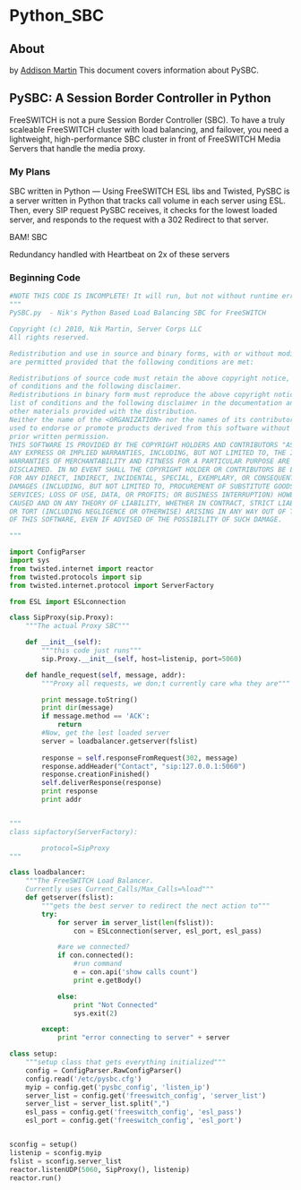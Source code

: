 
# Python_SBC 

 

## About

by [Addison Martin](https://freeswitch.org/confluence/display/~nikko) This document covers information about PySBC.

## PySBC: A Session Border Controller in Python

FreeSWITCH is not a pure Session Border Controller (SBC). To have a truly scaleable FreeSWITCH cluster with load balancing, and failover, you need a lightweight, high-performance SBC cluster in front of FreeSWITCH Media Servers that handle the media proxy.

### My Plans

SBC written in Python — Using FreeSWITCH ESL libs and Twisted, PySBC is a server written in Python that tracks call volume in each server using ESL. Then, every SIP request PySBC receives, it checks for the lowest loaded server, and responds to the request with a 302 Redirect to that server.

BAM! SBC

Redundancy handled with Heartbeat on 2x of these servers

### Beginning Code

```py
#NOTE THIS CODE IS INCOMPLETE! It will run, but not without runtime errors.
"""
PySBC.py  - Nik's Python Based Load Balancing SBC for FreeSWITCH

Copyright (c) 2010, Nik Martin, Server Corps LLC
All rights reserved.

Redistribution and use in source and binary forms, with or without modification,
are permitted provided that the following conditions are met:

Redistributions of source code must retain the above copyright notice, this list
of conditions and the following disclaimer.
Redistributions in binary form must reproduce the above copyright notice, this
list of conditions and the following disclaimer in the documentation and/or
other materials provided with the distribution.
Neither the name of the <ORGANIZATION> nor the names of its contributors may be
used to endorse or promote products derived from this software without specific
prior written permission.
THIS SOFTWARE IS PROVIDED BY THE COPYRIGHT HOLDERS AND CONTRIBUTORS "AS IS" AND
ANY EXPRESS OR IMPLIED WARRANTIES, INCLUDING, BUT NOT LIMITED TO, THE IMPLIED
WARRANTIES OF MERCHANTABILITY AND FITNESS FOR A PARTICULAR PURPOSE ARE
DISCLAIMED. IN NO EVENT SHALL THE COPYRIGHT HOLDER OR CONTRIBUTORS BE LIABLE
FOR ANY DIRECT, INDIRECT, INCIDENTAL, SPECIAL, EXEMPLARY, OR CONSEQUENTIAL
DAMAGES (INCLUDING, BUT NOT LIMITED TO, PROCUREMENT OF SUBSTITUTE GOODS OR
SERVICES; LOSS OF USE, DATA, OR PROFITS; OR BUSINESS INTERRUPTION) HOWEVER
CAUSED AND ON ANY THEORY OF LIABILITY, WHETHER IN CONTRACT, STRICT LIABILITY,
OR TORT (INCLUDING NEGLIGENCE OR OTHERWISE) ARISING IN ANY WAY OUT OF THE USE
OF THIS SOFTWARE, EVEN IF ADVISED OF THE POSSIBILITY OF SUCH DAMAGE.

"""

import ConfigParser
import sys
from twisted.internet import reactor
from twisted.protocols import sip
from twisted.internet.protocol import ServerFactory

from ESL import ESLconnection

class SipProxy(sip.Proxy):
    """The actual Proxy SBC"""

    def __init__(self):
        """this code just runs"""
        sip.Proxy.__init__(self, host=listenip, port=5060)

    def handle_request(self, message, addr):
        """Proxy all requests, we don;t currently care wha they are"""

        print message.toString()
        print dir(message)
        if message.method == 'ACK':
            return
        #Now, get the lest loaded server
        server = loadbalancer.getserver(fslist)
        
        response = self.responseFromRequest(302, message)
        response.addHeader("Contact", "sip:127.0.0.1:5060")
        response.creationFinished()
        self.deliverResponse(response)
        print response
        print addr


"""
class sipfactory(ServerFactory):

        protocol=SipProxy
"""

class loadbalancer:
    """The FreeSWITCH Load Balancer.
    Currently uses Current_Calls/Max_Calls=%load"""
    def getserver(fslist):
        """gets the best server to redirect the nect action to"""
        try:
            for server in server_list(len(fslist)):
                con = ESLconnection(server, esl_port, esl_pass)

            #are we connected?
            if con.connected():
                #run command
                e = con.api('show calls count')
                print e.getBody()

            else:
                print "Not Connected"
                sys.exit(2)

        except:
            print "error connecting to server" + server

class setup:
    """setup class that gets everything initialized"""
    config = ConfigParser.RawConfigParser()
    config.read('/etc/pysbc.cfg')
    myip = config.get('pysbc_config', 'listen_ip')
    server_list = config.get('freeswitch_config', 'server_list')
    server_list = server_list.split(",")
    esl_pass = config.get('freeswitch_config', 'esl_pass')
    esl_port = config.get('freeswitch_config', 'esl_port')


sconfig = setup()
listenip = sconfig.myip
fslist = sconfig.server_list
reactor.listenUDP(5060, SipProxy(), listenip)
reactor.run()
```


